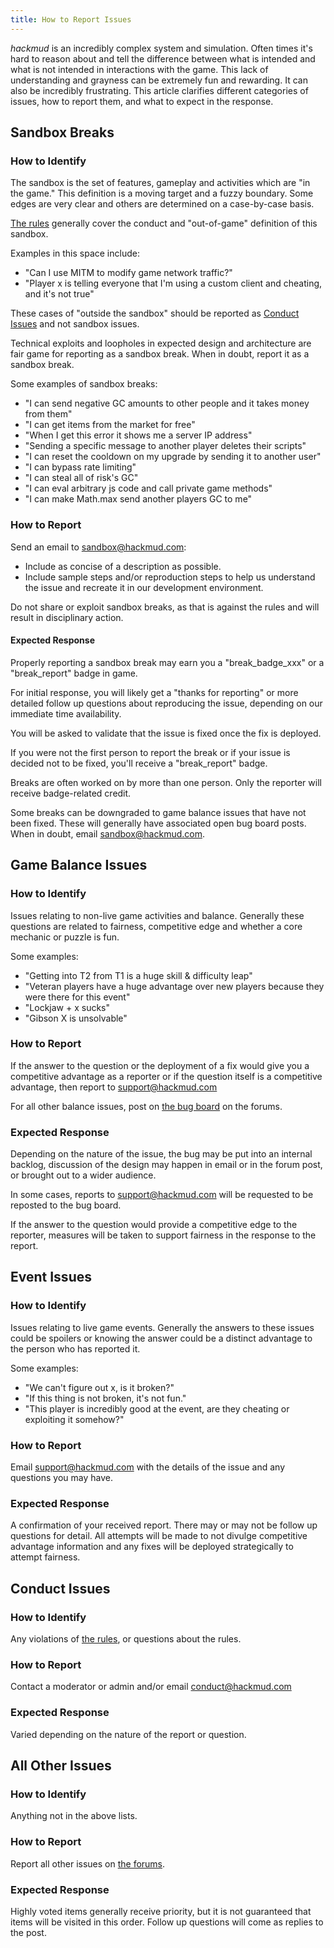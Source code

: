 ```yaml
---
title: How to Report Issues
---
```


_hackmud_ is an incredibly complex system and simulation. Often times it's hard to reason about and tell the difference between what is intended and what is not intended in interactions with the game. This lack of understanding and grayness can be extremely fun and rewarding. It can also be incredibly frustrating. This article clarifies different categories of issues, how to report them, and what to expect in the response.

## Sandbox Breaks

### How to Identify

The sandbox is the set of features, gameplay and activities which are "in the game." This definition is a moving target and a fuzzy boundary. Some edges are very clear and others are determined on a case-by-case basis.

[The rules](https://hackmud.com/forums/general_discussion/rules) generally cover the conduct and "out-of-game" definition of this sandbox.

Examples in this space include:

- "Can I use MITM to modify game network traffic?"
- "Player x is telling everyone that I'm using a custom client and cheating, and it's not true"

These cases of "outside the sandbox" should be reported as [Conduct Issues](#conduct-issues) and not sandbox issues.

Technical exploits and loopholes in expected design and architecture are fair game for reporting as a sandbox break. When in doubt, report it as a sandbox break.

Some examples of sandbox breaks:

- "I can send negative GC amounts to other people and it takes money from them"
- "I can get items from the market for free"
- "When I get this error it shows me a server IP address"
- "Sending a specific message to another player deletes their scripts"
- "I can reset the cooldown on my upgrade by sending it to another user"
- "I can bypass rate limiting"
- "I can steal all of risk's GC"
- "I can eval arbitrary js code and call private game methods"
- "I can make Math.max send another players GC to me"

### How to Report

Send an email to [sandbox@hackmud.com](mailto:sandbox@hackmud.com):

- Include as concise of a description as possible.
- Include sample steps and/or reproduction steps to help us understand the issue and recreate it in our development environment.

Do not share or exploit sandbox breaks, as that is against the rules and will result in disciplinary action.

#### Expected Response

Properly reporting a sandbox break may earn you a "break_badge_xxx" or a "break_report" badge in game.

For initial response, you will likely get a "thanks for reporting" or more detailed follow up questions about reproducing the issue, depending on our immediate time availability.

You will be asked to validate that the issue is fixed once the fix is deployed.

If you were not the first person to report the break or if your issue is decided not to be fixed, you'll receive a "break_report" badge.

Breaks are often worked on by more than one person. Only the reporter will receive badge-related credit.

Some breaks can be downgraded to game balance issues that have not been fixed. These will generally have associated open bug board posts. When in doubt, email [sandbox@hackmud.com](mailto:sandbox@hackmud.com).

## Game Balance Issues

### How to Identify

Issues relating to non-live game activities and balance. Generally these questions are related to fairness, competitive edge and whether a core mechanic or puzzle is fun.

Some examples:

- "Getting into T2 from T1 is a huge skill & difficulty leap"
- "Veteran players have a huge advantage over new players because they were there for this event"
- "Lockjaw + x sucks"
- "Gibson X is unsolvable"

### How to Report

If the answer to the question or the deployment of a fix would give you a competitive advantage as a reporter or if the question itself is a competitive advantage, then report to [support@hackmud.com](mailto:support@hackmud.com)

For all other balance issues, post on [the bug board](https://hackmud.com/forums/bugs_features_ideas) on the forums.

### Expected Response

Depending on the nature of the issue, the bug may be put into an internal backlog, discussion of the design may happen in email or in the forum post, or brought out to a wider audience.

In some cases, reports to [support@hackmud.com](mailto:support@hackmud.com) will be requested to be reposted to the bug board.

If the answer to the question would provide a competitive edge to the reporter, measures will be taken to support fairness in the response to the report.

## Event Issues

### How to Identify

Issues relating to live game events. Generally the answers to these issues could be spoilers or knowing the answer could be a distinct advantage to the person who has reported it.

Some examples:

- "We can't figure out x, is it broken?"
- "If this thing is not broken, it's not fun."
- "This player is incredibly good at the event, are they cheating or exploiting it somehow?"

### How to Report

Email [support@hackmud.com](mailto:support@hackmud.com) with the details of the issue and any questions you may have.

### Expected Response

A confirmation of your received report. There may or may not be follow up questions for detail. All attempts will be made to not divulge competitive advantage information and any fixes will be deployed strategically to attempt fairness.

## Conduct Issues

### How to Identify

Any violations of [the rules](https://hackmud.com/forums/general_discussion/rules), or questions about the rules.

### How to Report

Contact a moderator or admin and/or email [conduct@hackmud.com](mailto:conduct@hackmud.com)

### Expected Response

Varied depending on the nature of the report or question.

## All Other Issues

### How to Identify

Anything not in the above lists.

### How to Report

Report all other issues on [the forums](https://hackmud.com/forums/bugs_features_ideas).

### Expected Response

Highly voted items generally receive priority, but it is not guaranteed that items will be visited in this order. Follow up questions will come as replies to the post.
